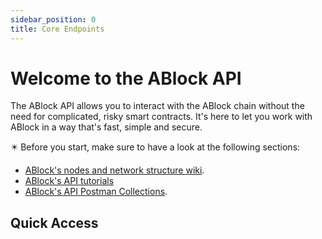 ```yaml
---
sidebar_position: 0
title: Core Endpoints
---
```



# Welcome to the ABlock API

The ABlock API allows you to interact with the ABlock chain without the need for complicated, risky smart contracts. It's here to let you work with ABlock in a way that's fast, simple and secure.

✴️ Before you start, make sure to have a look at the following sections:
- [ABlock's nodes and network structure wiki](/docs/network-wiki).
- [ABlock's API tutorials](/docs/api-tutorials)
- [ABlock's API Postman Collections](/docs/postman-collections).

## Quick Access

<DocCardList items={useCurrentSidebarCategory().items}/>